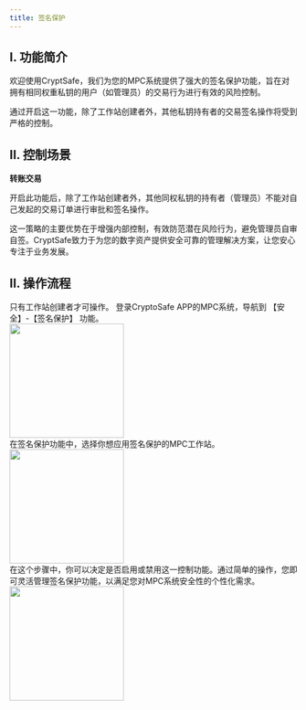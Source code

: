 ```yaml
---
title: 签名保护
---
```


## I. 功能简介

欢迎使用CryptSafe，我们为您的MPC系统提供了强大的签名保护功能，旨在对拥有相同权重私钥的用户（如管理员）的交易行为进行有效的风险控制。

通过开启这一功能，除了工作站创建者外，其他私钥持有者的交易签名操作将受到严格的控制。


## II. 控制场景

**转账交易**

开启此功能后，除了工作站创建者外，其他同权私钥的持有者（管理员）不能对自己发起的交易订单进行审批和签名操作。

这一策略的主要优势在于增强内部控制，有效防范潜在风险行为，避免管理员自审自签。CryptSafe致力于为您的数字资产提供安全可靠的管理解决方案，让您安心专注于业务发展。

## II. 操作流程
<Tip>
只有工作站创建者才可操作。
</Tip>

<Steps> 
<Step title="登录并打开签名保护"> 
登录CryptoSafe APP的MPC系统，导航到 【安全】-【签名保护】 功能。
<div className="w-full flex items-center justify-center">
  <img src="/images/user-guide/safecn.png" width="200"/>
</div>

</Step> 
<Step title="选择适用策略的工作站"> 
在签名保护功能中，选择你想应用签名保护的MPC工作站。 
<div className="w-full flex items-center justify-center">
<img src="/images/user-guide/workspacelist.jpeg" width="200"/>
</div>

</Step> 

<Step title="配置签名保护"> 
在这个步骤中，你可以决定是否启用或禁用这一控制功能。通过简单的操作，您即可灵活管理签名保护功能，以满足您对MPC系统安全性的个性化需求。
 <div className="w-full flex items-center justify-center">
  <img src="/images/user-guide/signprotect.jpeg" width="200"/>
   </div>
    

</Step> 

</Steps>